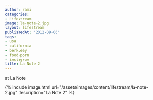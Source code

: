 ```yaml
---
author: rami
categories:
- Lifestream
image: la-note-2.jpg
layout: lifestream
publishedAt: '2012-09-06'
tags:
- usa
- california
- berkleey
- food-porn
- instagram
title: La Note 2
---
```


at La Note

{% include image.html url="/assets/images/content/lifestream/la-note-2.jpg" description="La Note 2" %}